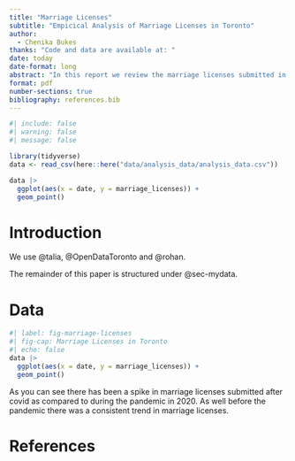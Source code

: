 ```yaml
---
title: "Marriage Licenses"
subtitle: "Empicical Analysis of Marriage Licenses in Toronto"
author: 
  - Chenika Bukes
thanks: "Code and data are available at: "
date: today
date-format: long
abstract: "In this report we review the marriage licenses submitted in the year 2023 in Toronto civic regions. "
format: pdf
number-sections: true
bibliography: references.bib
---
```


```r
#| include: false
#| warning: false
#| message: false

library(tidyverse)
data <- read_csv(here::here("data/analysis_data/analysis_data.csv"))

data |>
  ggplot(aes(x = date, y = marriage_licenses)) + 
  geom_point()
```


# Introduction

We use @talia, @OpenDataToronto and @rohan.

The remainder of this paper is structured under @sec-mydata.



# Data {#sec-mydata}


```r
#| label: fig-marriage-licenses
#| fig-cap: Marriage Licenses in Toronto
#| echo: false
data |>
  ggplot(aes(x = date, y = marriage_licenses)) + 
  geom_point()

```

As you can see there has been a spike in marriage licenses submitted after covid as compared to during the pandemic in 2020. As well before the pandemic there was a consistent trend in marriage licenses. 


\newpage


# References


